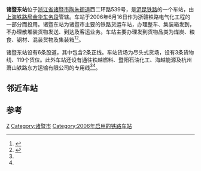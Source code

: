 {{Infobox China railway station
|车站名称 = 诸暨东站
|图片 =201608 T7785 passes Zhujidong Station1.jpg
|图片介绍 = 车站站房
|其他名称 = 
|车站拼音 = Zhu Ji Dong
|英文名称 = Zhujidong Railway Station
|车站代码 = 32500<ref>{{cite book|title=中华人民共和国铁路车站代码（GB/T 10302-2010）|publisher=中国标准出版社|year=2010|isbn=155066140495|ignore-isbn-error=true|pages=48}}</ref>
|电报码 = IDH
|拼音码 = ZJD
|车站类型 = 货运站
|技术性质 = 
|业务性质 = 
|始建时间 = 
|开通运营 = 2006年6月16日
|车站位置 = [[浙江省|浙江省]][[诸暨市|诸暨市]][[陶朱街道|陶朱街道]]西二环路539号 
|coordinates = {{coord|29.770307|N|120.192852|E|format=dms|display=inline,title|type:railwaystation_region:CN}}
|归属 = [[上海铁路局|上海铁路局]][[金华车务段|金华车务段]]
|线路 = [[沪昆铁路|沪昆铁路]]
|车站等级 = 
|使用状态 = 使用中
|股道数目 = 6
|正线 = 
|到发线 = 
|专用线= 
|货物线 = 
|月台数目 = 
|侧式站台 = 
|岛式站台 = 
|站台面 = 
|网站 = 
}}
'''诸暨东站'''位于[[浙江省|浙江省]][[诸暨市|诸暨市]][[陶朱街道|陶朱街道]]西二环路539号，是[[沪昆铁路|沪昆铁路]]的一个车站，由[[上海铁路局|上海铁路局]][[金华车务段|金华车务段]]管辖。车站于2006年6月16日作为浙赣铁路电气化工程的一部分而投用。诸暨东站为诸暨市主要的铁路货运车站，办理整车、集装箱发到，不办理散堆装货物发送、到达及客运业务。车站主要办理发到货物品类为煤炭、粮食、钢材、混装货物及集装箱<ref name="95306info">{{cite web|url=http://hyfw.95306.cn/hyinfo/action/FwcszsAction_index?type=1|title=营业站服务信息查询|publisher=中国铁路95306网|accessdate=2019-12-13|archive-date=2018-09-14|archive-url=https://web.archive.org/web/20180914133603/http://hyfw.95306.cn/hyinfo/action/FwcszsAction_index?type=1|dead-url=no}}</ref><ref name="y2007">{{cite book|author=诸暨市地方志编纂委员会|title=诸暨年鉴2007|publisher=方志出版社|year=2007|isbn=978-7-80238-237-4}}</ref>。

诸暨东站设有6条股道，其中包含2条正线。车站货场为尽头式货场，设有3条货物线、119个货位。此外车站还设有通往铁越燃料、暨阳石油化工、海越能源及杭州萧山铁路东方运输有限公司的专用线<ref name="95306info"/><ref name="y2007"/>。

== 邻近车站 ==
{{start rail box|[[中国铁路|中国铁路]]}}
{{s-inop|[[湄池站|湄池站]]|{{站|上海}}方向}}
{{s-line|[[沪昆铁路|沪昆铁路]]<br />← 18km 诸暨东站 5km →}}
{{s-inop|[[诸暨站|诸暨站]]|{{站|昆明}}方向}}
{{end box}}

==参考==
{{commonscat|Zhujidong Railway Station}}
{{reflist}}

{{沪昆铁路}}
[[Category:绍兴市铁路车站|Z]]
[[Category:诸暨市|Category:诸暨市]]

[[Category:2006年启用的铁路车站|Category:2006年启用的铁路车站]]